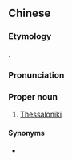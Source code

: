 {{also|塞萨洛尼基}}
==Chinese==
{{zh-forms|s=塞萨洛尼基|gloss=-}}

===Etymology===
{{bor|zh|el|Θεσσαλονίκη}}.

===Pronunciation===
{{zh-pron
|m=Sàisàluòníjī
|cat=propn
}}

===Proper noun===
{{zh-proper noun}}

# [[Thessaloniki]]

====Synonyms====
* {{zh-l|帖撒羅尼迦}}

{{zh-cat|Cities}}